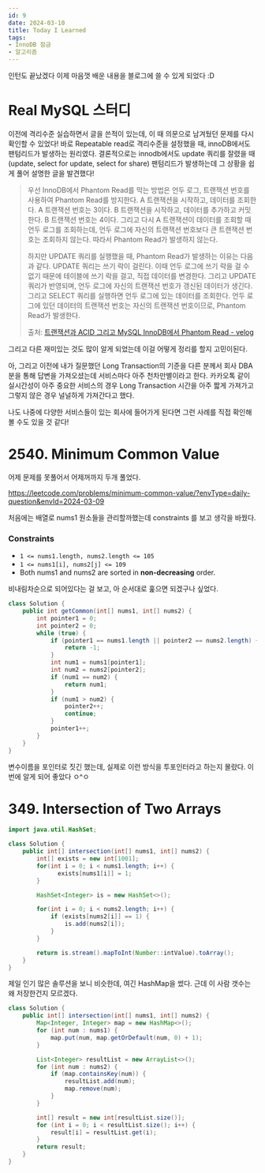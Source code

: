 ```yaml
---
id: 9
date: 2024-03-10
title: Today I Learned
tags:
- InnoDB 잠금
- 알고리즘
---
```


인턴도 끝났겠다 이제 마음껏 배운 내용을 블로그에 쓸 수 있게 되었다 :D

# Real MySQL 스터디

이전에 격리수준 실습하면서 글을 쓴적이 있는데, 이 때 의문으로 남겨뒀던 문제를 다시 확인할 수 있었다!
바로 Repeatable read로 격리수준을 설정했을 때, innoDB에서도 팬텀리드가 발생하는 원리였다.
결론적으로는 innodb에서도 update 쿼리를 잘렸을 때 (update, select for update, select for share) 팬텀리드가 발생하는데
그 상황을 쉽게 풀어 설명한 글을 발견했다!

> 우선 InnoDB에서 Phantom Read를 막는 방법은 언두 로그, 트랜잭션 번호를 사용하여 Phantom Read를 방지한다.
A 트랜잭션을 시작하고, 데이터를 조회한다. A 트랜잭션 번호는 3이다.
B 트랜잭션을 시작하고, 데이터를 추가하고 커밋한다. B 트랜잭션 번호는 4이다.
그리고 다시 A 트랜잭션이 데이터를 조회할 때 언두 로그를 조회하는데, 언두 로그에 자신의 트랜잭션 번호보다 큰 트랜잭션 번호는 조회하지 않는다.
따라서 Phantom Read가 발생하지 않는다.
>
> 하지만 UPDATE 쿼리를 실행했을 때, Phantom Read가 발생하는 이유는 다음과 같다.
UPDATE 쿼리는 쓰기 락이 걸린다.
이때 언두 로그에 쓰기 락을 걸 수 없기 때문에 테이블에 쓰기 락을 걸고, 직접 데이터를 변경한다.
그리고 UPDATE 쿼리가 반영되며, 언두 로그에 자신의 트랜잭션 번호가 갱신된 데이터가 생긴다.
그리고 SELECT 쿼리를 실행하면 언두 로그에 있는 데이터를 조회한다.
언두 로그에 있던 데이터의 트랜잭션 번호는 자신의 트랜잭션 번호이므로, Phantom Read가 발생한다.
>
> 출처: [트랜잭션과 ACID 그리고 MySQL InnoDB에서 Phantom Read - velog](https://velog.io/@glencode/%ED%8A%B8%EB%9E%9C%EC%9E%AD%EC%85%98%EA%B3%BC-ACID-%EA%B7%B8%EB%A6%AC%EA%B3%A0-MySQL-InnoDB%EC%97%90%EC%84%9C-Phantom-Read#mysql-80%EC%9D%84-%ED%86%B5%ED%95%9C-%EC%8B%A4%ED%97%98)

그리고 다른 재미있는 것도 많이 알게 되었는데 이걸 어떻게 정리를 할지 고민이된다.

아, 그리고 이전에 내가 질문했던 Long Transaction의 기준을 다른 분께서 회사 DBA분을 통해 답변을 가져오셨는데
서비스마다 아주 천차만별이라고 한다. 카카오톡 같이 실시간성이 아주 중요한 서비스의 경우 Long Transaction 시간을 아주 짧게 가져가고
그렇지 않은 경우 널널하게 가져간다고 했다.

나도 나중에 다양한 서비스들이 있는 회사에 들어가게 된다면 그런 사례를 직접 확인해볼 수도 있을 것 같다!

# 2540. Minimum Common Value

어제 문제를 못풀어서 어제꺼까지 두개 풀었다.

https://leetcode.com/problems/minimum-common-value/?envType=daily-question&envId=2024-03-09

처음에는 배열로 nums1 원소들을 관리할까했는데 constraints 를 보고 생각을 바꿨다.

### Constraints
- `1 <= nums1.length, nums2.length <= 105`
- `1 <= nums1[i], nums2[j] <= 109`
- Both nums1 and nums2 are sorted in **non-decreasing** order.

비내림차순으로 되어있다는 걸 보고, 아 순서대로 훑으면 되겠구나 싶었다.

```java
class Solution {
    public int getCommon(int[] nums1, int[] nums2) {
        int pointer1 = 0;
        int pointer2 = 0;
        while (true) {
            if (pointer1 == nums1.length || pointer2 == nums2.length) {
                return -1;
            }
            int num1 = nums1[pointer1];
            int num2 = nums2[pointer2];
            if (num1 == num2) {
                return num1;
            }
            if (num1 > num2) {
                pointer2++;
                continue;
            }
            pointer1++;
        }
    }
}
```
변수이름을 포인터로 짓긴 했는데, 실제로 이런 방식을 투포인터라고 하는지 몰랐다. 이번에 알게 되어 좋았다 ㅇ^ㅇ

# 349. Intersection of Two Arrays


```java
import java.util.HashSet;

class Solution {
    public int[] intersection(int[] nums1, int[] nums2) {
        int[] exists = new int[1001];
        for(int i = 0; i < nums1.length; i++) {
              exists[nums1[i]] = 1;
        }

        HashSet<Integer> is = new HashSet<>();

        for(int i = 0; i < nums2.length; i++) {
            if (exists[nums2[i]] == 1) {
                is.add(nums2[i]);
            }
        }

        return is.stream().mapToInt(Number::intValue).toArray();
    }
}
```
제일 인기 많은 솔루션을 보니 비슷한데, 여긴 HashMap을 썼다.
근데 이 사람 갯수는 왜 저장한건지 모르겠다.

```java
class Solution {
    public int[] intersection(int[] nums1, int[] nums2) {
        Map<Integer, Integer> map = new HashMap<>();
        for (int num : nums1) {
            map.put(num, map.getOrDefault(num, 0) + 1);
        }

        List<Integer> resultList = new ArrayList<>();
        for (int num : nums2) {
            if (map.containsKey(num)) {
                resultList.add(num);
                map.remove(num);
            }
        }

        int[] result = new int[resultList.size()];
        for (int i = 0; i < resultList.size(); i++) {
            result[i] = resultList.get(i);
        }
        return result;
    }
}
```


